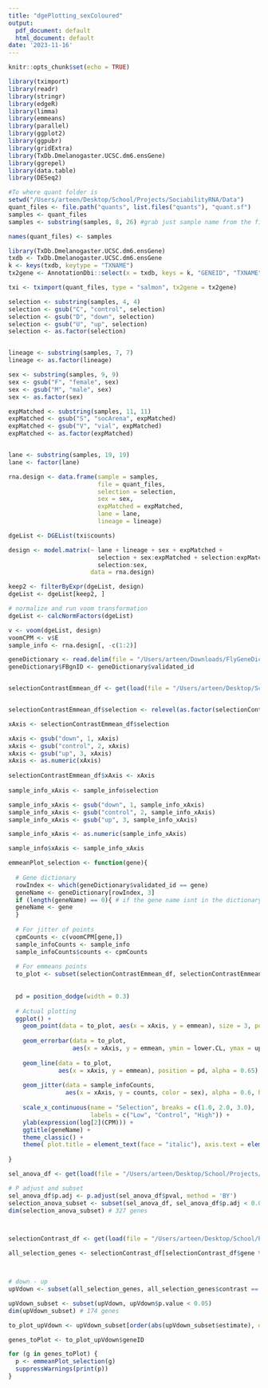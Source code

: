 ```yaml
---
title: "dgePlotting_sexColoured"
output:
  pdf_document: default
  html_document: default
date: '2023-11-16'
---
```


```r
knitr::opts_chunk$set(echo = TRUE)

```


```r
library(tximport)
library(readr)
library(stringr)
library(edgeR)
library(limma)
library(emmeans)
library(parallel)
library(ggplot2)
library(ggpubr)
library(gridExtra)
library(TxDb.Dmelanogaster.UCSC.dm6.ensGene)
library(ggrepel)
library(data.table)
library(DESeq2)
```



```r
#To where quant folder is
setwd("/Users/arteen/Desktop/School/Projects/SociabilityRNA/Data")
quant_files <- file.path("quants", list.files("quants"), "quant.sf")
samples <- quant_files
samples <- substring(samples, 8, 26) #grab just sample name from the file name

names(quant_files) <- samples

library(TxDb.Dmelanogaster.UCSC.dm6.ensGene)
txdb <- TxDb.Dmelanogaster.UCSC.dm6.ensGene
k <- keys(txdb, keytype = "TXNAME")
tx2gene <- AnnotationDbi::select(x = txdb, keys = k, "GENEID", "TXNAME")

txi <- tximport(quant_files, type = "salmon", tx2gene = tx2gene)

selection <- substring(samples, 4, 4)
selection <- gsub("C", "control", selection)
selection <- gsub("D", "down", selection)
selection <- gsub("U", "up", selection)
selection <- as.factor(selection)


lineage <- substring(samples, 7, 7)
lineage <- as.factor(lineage)

sex <- substring(samples, 9, 9)
sex <- gsub("F", "female", sex)
sex <- gsub("M", "male", sex)
sex <- as.factor(sex)

expMatched <- substring(samples, 11, 11)
expMatched <- gsub("S", "socArena", expMatched)
expMatched <- gsub("V", "vial", expMatched)
expMatched <- as.factor(expMatched)


lane <- substring(samples, 19, 19)
lane <- factor(lane)

rna.design <- data.frame(sample = samples, 
                         file = quant_files,
                         selection = selection,
                         sex = sex,
                         expMatched = expMatched,
                         lane = lane,
                         lineage = lineage)

dgeList <- DGEList(txi$counts)

design <- model.matrix(~ lane + lineage + sex + expMatched +
                         selection + sex:expMatched + selection:expMatched + 
                         selection:sex,
                       data = rna.design)

keep2 <- filterByExpr(dgeList, design)
dgeList <- dgeList[keep2, ]

# normalize and run voom transformation
dgeList <- calcNormFactors(dgeList)

v <- voom(dgeList, design)
voomCPM <- v$E
sample_info <- rna.design[, -c(1:2)]
```








```r

geneDictionary <- read.delim(file = "/Users/arteen/Downloads/FlyGeneDictionary.txt")
geneDictionary$FBgnID <- geneDictionary$validated_id


selectionContrastEmmean_df <- get(load(file = "/Users/arteen/Desktop/School/Projects/SociabilityRNA/Data/gauss_downVup/selectionContrastEmmean_df.Rdata"))


selectionContrastEmmean_df$selection <- relevel(as.factor(selectionContrastEmmean_df$selection), ref = "down")

xAxis <- selectionContrastEmmean_df$selection

xAxis <- gsub("down", 1, xAxis)
xAxis <- gsub("control", 2, xAxis)
xAxis <- gsub("up", 3, xAxis)
xAxis <- as.numeric(xAxis)
  
selectionContrastEmmean_df$xAxis <- xAxis
  
sample_info_xAxis <- sample_info$selection

sample_info_xAxis <- gsub("down", 1, sample_info_xAxis)
sample_info_xAxis <- gsub("control", 2, sample_info_xAxis)
sample_info_xAxis <- gsub("up", 3, sample_info_xAxis)

sample_info_xAxis <- as.numeric(sample_info_xAxis)

sample_info$xAxis <- sample_info_xAxis

emmeanPlot_selection <- function(gene){
  
  # Gene dictionary
  rowIndex <- which(geneDictionary$validated_id == gene)
  geneName <- geneDictionary[rowIndex, 3]
  if (length(geneName) == 0){ # if the gene name isnt in the dictionary
  geneName <- gene
  }
  
  # For jitter of points
  cpmCounts <- c(voomCPM[gene,])
  sample_infoCounts <- sample_info
  sample_infoCounts$counts <- cpmCounts
  
  # For emmeans points
  to_plot <- subset(selectionContrastEmmean_df, selectionContrastEmmean_df$geneID == gene)
  
  
  pd = position_dodge(width = 0.3)
  
  # Actual plotting
  ggplot() +
    geom_point(data = to_plot, aes(x = xAxis, y = emmean), size = 3, position = pd) +
    
    geom_errorbar(data = to_plot, 
                  aes(x = xAxis, y = emmean, ymin = lower.CL, ymax = upper.CL), width = 0.075, position = pd, alpha = 1) +
    
    geom_line(data = to_plot,
              aes(x = xAxis, y = emmean), position = pd, alpha = 0.65) +
    
    geom_jitter(data = sample_infoCounts,
                aes(x = xAxis, y = counts, color = sex), alpha = 0.6, height = 0, width = 0.15, size = 1.5) +
    
    scale_x_continuous(name = "Selection", breaks = c(1.0, 2.0, 3.0),
                       labels = c("Low", "Control", "High")) +
    ylab(expression(log[2](CPM))) +
    ggtitle(geneName) + 
    theme_classic() +
    theme( plot.title = element_text(face = "italic"), axis.text = element_text(face = "bold")) 
   
}
```



```r

sel_anova_df <- get(load(file = "/Users/arteen/Desktop/School/Projects/SociabilityRNA/Data/gauss_downVup/sel_anova_df.Rdata"))

# P adjust and subset
sel_anova_df$p.adj <- p.adjust(sel_anova_df$pval, method = 'BY')
selection_anova_subset <- subset(sel_anova_df, sel_anova_df$p.adj < 0.05)
dim(selection_anova_subset) # 327 genes



selectionContrast_df <- get(load(file = "/Users/arteen/Desktop/School/Projects/SociabilityRNA/Data/gauss_downVup/selectionContrast_df.Rdata"))

all_selection_genes <- selectionContrast_df[selectionContrast_df$gene %in% selection_anova_subset$gene, ]



# down - up
upVdown <- subset(all_selection_genes, all_selection_genes$contrast == "down - up")

upVdown_subset <- subset(upVdown, upVdown$p.value < 0.05)
dim(upVdown_subset) # 174 genes

to_plot_upVdown <- upVdown_subset[order(abs(upVdown_subset$estimate), decreasing = TRUE),]

genes_toPlot <- to_plot_upVdown$geneID

```





```r
for (g in genes_toPlot) {
  p <- emmeanPlot_selection(g)
  suppressWarnings(print(p))
}
```


